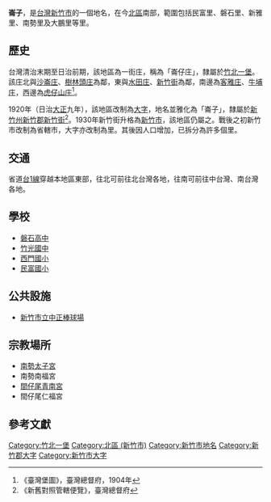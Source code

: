 {{noteTA
|1 = zh-cn:庄; zh-hk:庄; zh-tw:庄;
}}
'''崙子'''，是[[台灣|台灣]][[新竹市|新竹市]]的一個地名，在今[[北區_(新竹市)|北區]]南部，範圍包括民富里、磐石里、新雅里、南勢里及大鵬里等里。

==歷史==
台灣清治末期至日治前期，該地區為一街庄，稱為「崙仔庄」，隸屬於[[竹北一堡|竹北一堡]]。該庄北與[[沙崙庄|沙崙庄]]、[[樹林頭_(新竹市)|樹林頭庄]]為鄰，東與[[水田_(地名)|水田庄]]、[[新竹_(大字)|新竹街]]為鄰，南邊為[[客雅庄|客雅庄]]、[[牛埔庄|牛埔庄]]，西邊為[[虎仔山庄|虎仔山庄]]<ref>《臺灣堡圖》，臺灣總督府，1904年</ref>。

1920年（日治[[大正|大正]]九年），該地區改制為[[大字|大字]]，地名並雅化為「崙子」，隸屬於[[新竹州|新竹州]][[新竹郡|新竹郡]][[新竹街|新竹街]]<ref>《新舊對照管轄便覽》，臺灣總督府</ref>。1930年新竹街升格為[[新竹市_(州轄市)|新竹市]]，該地區仍屬之。戰後之初新竹市改制為省轄市，大字亦改制為里。其後因人口增加，已拆分為許多個里。

==交通==
省道[[台1線|台1線]]穿越本地區東部，往北可前往北台灣各地，往南可前往中台灣、南台灣各地。

==學校==
*[[磐石高中|磐石高中]]
*[[新竹市立竹光國民中學|竹光國中]]
*[[新竹市北區西門國民小學|西門國小]]
*[[民富國小|民富國小]]

==公共設施==
*[[新竹市立中正棒球場|新竹市立中正棒球場]]

==宗教場所==
*[[南勢太子宮|南勢太子宮]]
*南勢南福宮
*[[南勢青南宮|間仔尾青南宮]]
*間仔尾仁福宮

==參考文獻==
{{reflist}}

{{新竹郡}}
{{新竹市舊町名}}

[[Category:竹北一堡|Category:竹北一堡]]
[[Category:北區_(新竹市)|Category:北區 (新竹市)]]
[[Category:新竹市地名|Category:新竹市地名]]
[[Category:新竹郡大字|Category:新竹郡大字]]
[[Category:新竹市大字|Category:新竹市大字]]

{{DEFAULTSORT:Lunzi}}